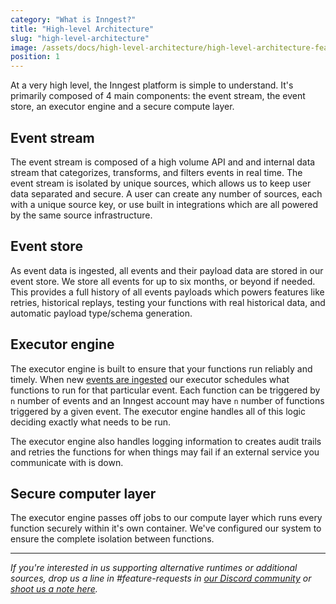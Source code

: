 ```yaml
---
category: "What is Inngest?"
title: "High-level Architecture"
slug: "high-level-architecture"
image: /assets/docs/high-level-architecture/high-level-architecture-featured-image.jpg
position: 1
---
```


At a very high level, the Inngest platform is simple to understand. It's primarily composed of 4 main components: the event stream, the event store, an executor engine and a secure compute layer.

## Event stream

The event stream is composed of a high volume API and and internal data stream that categorizes, transforms, and filters events in real time. The event stream is isolated by unique sources, which allows us to keep user data separated and secure. A user can create any number of sources, each with a unique source key, or use built in integrations which are all powered by the same source infrastructure.

## Event store

As event data is ingested, all events and their payload data are stored in our event store. We store all events for up to six months, or beyond if needed. This provides a full history of all events payloads which powers features like retries, historical replays, testing your functions with real historical data, and automatic payload type/schema generation.

## Executor engine

The executor engine is built to ensure that your functions run reliably and timely. When new [events are ingested](/docs/event-apis-and-integrations) our executor schedules what functions to run for that particular event. Each function can be triggered by `n` number of events and an Inngest account may have `n` number of functions triggered by a given event. The executor engine handles all of this logic deciding exactly what needs to be run.

The executor engine also handles logging information to creates audit trails and retries the functions for when things may fail if an external service you communicate with is down.

## Secure computer layer

The executor engine passes off jobs to our compute layer which runs every function securely within it's own container. We've configured our system to ensure the complete isolation between functions.

---

_If you're interested in us supporting alternative runtimes or additional sources, drop us a line in #feature-requests in [our Discord community](https://discord.gg/EuesV2ZSnX) or [shoot us a note here](https://www.inngest.com/contact)._
